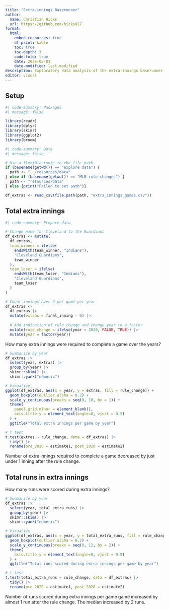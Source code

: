 ```yaml
---
title: "Extra-innings Baserunner"
author:
  name: Christian Hicks
  url: https://github.com/hicks017
format:
  html:
    embed-resources: true
    df-print: kable
    toc: true
    toc-depth: 3
    code-fold: true
    date: 2025-05-03
    date-modified: last-modified
description: Exploratory data analysis of the extra-innings baserunner on second base.
editor: visual
---
```


## Setup

```r
#| code-summary: Packages
#| message: false

library(readr)
library(dplyr)
library(skimr)
library(ggplot2)
library(broom)
```

```r
#| code-summary: Data
#| message: false

# Use a flexible route to the file path
if (basename(getwd()) == "explore data") {
  path <- "../resources/data"
} else if (basename(getwd()) == "MLB-rule-changes") {
  path <- "resources/data"
} else {print("Failed to set path")}

df_extras <- read_csv(file.path(path, "extra_innings_games.csv"))
```

## Total extra innings

```r
#| code-summary: Prepare data

# Change name for Cleveland to the Guardians
df_extras <- mutate(
  df_extras,
  team_winner = ifelse(
    endsWith(team_winner, "Indians"),
    "Cleveland Guardians",
    team_winner
  ),
  team_loser = ifelse(
    endsWith(team_loser, "Indians"),
    "Cleveland Guardians",
    team_loser
  )
)

# Count innings over 9 per game per year
df_extras <- 
  df_extras |>
  mutate(extras = final_inning - 9) |>
  
  # Add indication of rule change and change year to a factor
  mutate(rule_change = ifelse(year < 2020, FALSE, TRUE)) |>
  mutate(year = factor(year))
```

How many extra innings were required to complete a game over the years?

```r

# Summarize by year
df_extras |>
  select(year, extras) |>
  group_by(year) |>
  skimr::skim() |>
  skimr::yank("numeric")

# Visualize
ggplot(df_extras, aes(x = year, y = extras, fill = rule_change)) +
  geom_boxplot(outlier.alpha = 0.2) +
  scale_y_continuous(breaks = seq(0, 10, by = 1)) +
  theme(
    panel.grid.minor = element_blank(),
    axis.title.y = element_text(angle=0, vjust = 0.5)
  ) +
  ggtitle("Total extra innings per game by year")

# t test
t.test(extras ~ rule_change, data = df_extras) |>
  tidy() |>
  rename(pre_2020 = estimate1, post_2020 = estimate2)
```

Number of extra innings required to complete a game decreased by just under 1 inning after the rule change.

## Total runs in extra innings

How many runs were scored during extra innings?

```r

# Summarize by year
df_extras |>
  select(year, total_extra_runs) |>
  group_by(year) |>
  skimr::skim() |>
  skimr::yank("numeric")

# Visualize
ggplot(df_extras, aes(x = year, y = total_extra_runs, fill = rule_change)) +
  geom_boxplot(outlier.alpha = 0.2) +
  scale_y_continuous(breaks = seq(0, 12, by = 2)) +
  theme(
    axis.title.y = element_text(angle=0, vjust = 0.5)
  ) +
  ggtitle("Total runs scored during extra innings per game by year")

# t test
t.test(total_extra_runs ~ rule_change, data = df_extras) |>
  tidy() |>
  rename(pre_2020 = estimate1, post_2020 = estimate2)
```

Number of runs scored during extra innings per game game increased by almost 1 run after the rule change. The median increased by 2 runs.
